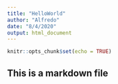 ```yaml
---
title: "HelloWorld"
author: "Alfredo"
date: "8/4/2020"
output: html_document
---
```


```r
knitr::opts_chunk$set(echo = TRUE)
```

## This is a markdown file


